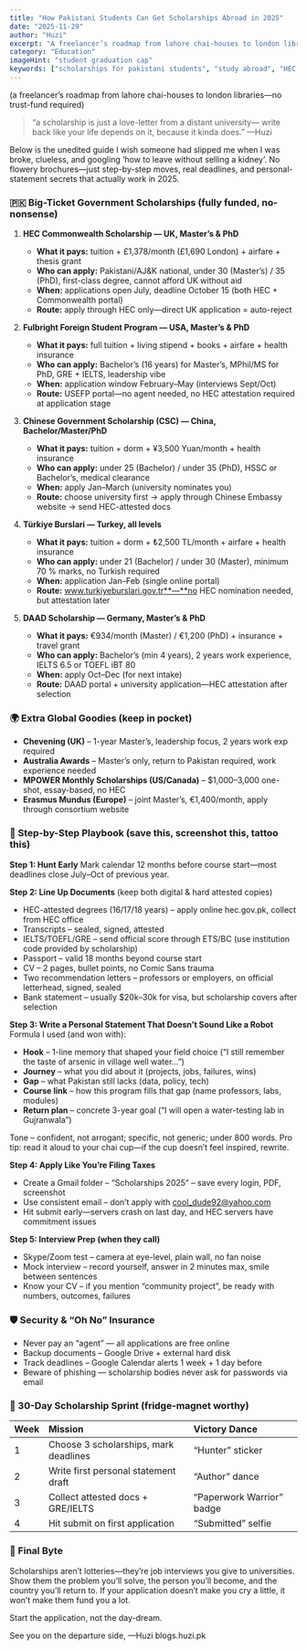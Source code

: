```yaml
---
title: "How Pakistani Students Can Get Scholarships Abroad in 2025"
date: "2025-11-29"
author: "Huzi"
excerpt: "A freelancer’s roadmap from lahore chai-houses to london libraries—no trust-fund required. Your unedited guide to winning scholarships in 2025."
category: "Education"
imageHint: "student graduation cap"
keywords: ["scholarships for pakistani students", "study abroad", "HEC scholarships", "Fulbright Pakistan", "Commonwealth Scholarship", "Chevening", "DAAD scholarship", "how to get scholarship"]
---
```


(a freelancer’s roadmap from lahore chai-houses to london libraries—no trust-fund required)
> “a scholarship is just a love-letter from a distant university—
> write back like your life depends on it, because it kinda does.”
> —Huzi

Below is the unedited guide I wish someone had slipped me when I was broke, clueless, and googling ‘how to leave without selling a kidney’.
No flowery brochures—just step-by-step moves, real deadlines, and personal-statement secrets that actually work in 2025.

### 🇵🇰 Big-Ticket Government Scholarships (fully funded, no-nonsense)

1.  **HEC Commonwealth Scholarship — UK, Master’s & PhD**
    *   **What it pays:** tuition + £1,378/month (£1,690 London) + airfare + thesis grant
    *   **Who can apply:** Pakistani/AJ&K national, under 30 (Master’s) / 35 (PhD), first-class degree, cannot afford UK without aid
    *   **When:** applications open July, deadline October 15 (both HEC + Commonwealth portal)
    *   **Route:** apply through HEC only—direct UK application = auto-reject

2.  **Fulbright Foreign Student Program — USA, Master’s & PhD**
    *   **What it pays:** full tuition + living stipend + books + airfare + health insurance
    *   **Who can apply:** Bachelor’s (16 years) for Master’s, MPhil/MS for PhD, GRE + IELTS, leadership vibe
    *   **When:** application window February–May (interviews Sept/Oct)
    *   **Route:** USEFP portal—no agent needed, no HEC attestation required at application stage

3.  **Chinese Government Scholarship (CSC) — China, Bachelor/Master/PhD**
    *   **What it pays:** tuition + dorm + ¥3,500 Yuan/month + health insurance
    *   **Who can apply:** under 25 (Bachelor) / under 35 (PhD), HSSC or Bachelor’s, medical clearance
    *   **When:** apply Jan–March (university nominates you)
    *   **Route:** choose university first → apply through Chinese Embassy website → send HEC-attested docs

4.  **Türkiye Burslari — Turkey, all levels**
    *   **What it pays:** tuition + dorm + ₺2,500 TL/month + airfare + health insurance
    *   **Who can apply:** under 21 (Bachelor) / under 30 (Master), minimum 70 % marks, no Turkish required
    *   **When:** application Jan–Feb (single online portal)
    *   **Route:** www.turkiyeburslari.gov.tr**—**no HEC nomination needed, but attestation later

5.  **DAAD Scholarship — Germany, Master’s & PhD**
    *   **What it pays:** €934/month (Master) / €1,200 (PhD) + insurance + travel grant
    *   **Who can apply:** Bachelor’s (min 4 years), 2 years work experience, IELTS 6.5 or TOEFL iBT 80
    *   **When:** apply Oct–Dec (for next intake)
    *   **Route:** DAAD portal + university application—HEC attestation after selection

### 🌍 Extra Global Goodies (keep in pocket)

*   **Chevening (UK)** – 1-year Master’s, leadership focus, 2 years work exp required
*   **Australia Awards** – Master’s only, return to Pakistan required, work experience needed
*   **MPOWER Monthly Scholarships (US/Canada)** – $1,000–3,000 one-shot, essay-based, no HEC
*   **Erasmus Mundus (Europe)** – joint Master’s, €1,400/month, apply through consortium website

### 📝 Step-by-Step Playbook (save this, screenshot this, tattoo this)

**Step 1: Hunt Early**
Mark calendar 12 months before course start—most deadlines close July–Oct of previous year.

**Step 2: Line Up Documents**
(keep both digital & hard attested copies)
*   HEC-attested degrees (16/17/18 years) – apply online hec.gov.pk, collect from HEC office
*   Transcripts – sealed, signed, attested
*   IELTS/TOEFL/GRE – send official score through ETS/BC (use institution code provided by scholarship)
*   Passport – valid 18 months beyond course start
*   CV – 2 pages, bullet points, no Comic Sans trauma
*   Two recommendation letters – professors or employers, on official letterhead, signed, sealed
*   Bank statement – usually $20k–30k for visa, but scholarship covers after selection

**Step 3: Write a Personal Statement That Doesn’t Sound Like a Robot**
Formula I used (and won with):
*   **Hook** – 1-line memory that shaped your field choice (“I still remember the taste of arsenic in village well water…”)
*   **Journey** – what you did about it (projects, jobs, failures, wins)
*   **Gap** – what Pakistan still lacks (data, policy, tech)
*   **Course link** – how this program fills that gap (name professors, labs, modules)
*   **Return plan** – concrete 3-year goal (“I will open a water-testing lab in Gujranwala”)

Tone – confident, not arrogant; specific, not generic; under 800 words.
Pro tip: read it aloud to your chai cup—if the cup doesn’t feel inspired, rewrite.

**Step 4: Apply Like You’re Filing Taxes**
*   Create a Gmail folder – “Scholarships 2025” – save every login, PDF, screenshot
*   Use consistent email – don’t apply with cool_dude92@yahoo.com
*   Hit submit early—servers crash on last day, and HEC servers have commitment issues

**Step 5: Interview Prep (when they call)**
*   Skype/Zoom test – camera at eye-level, plain wall, no fan noise
*   Mock interview – record yourself, answer in 2 minutes max, smile between sentences
*   Know your CV – if you mention “community project”, be ready with numbers, outcomes, failures

### 🛡️ Security & “Oh No” Insurance
*   Never pay an “agent” — all applications are free online
*   Backup documents – Google Drive + external hard disk
*   Track deadlines – Google Calendar alerts 1 week + 1 day before
*   Beware of phishing — scholarship bodies never ask for passwords via email

### 🎯 30-Day Scholarship Sprint (fridge-magnet worthy)

| Week | Mission | Victory Dance |
| :--- | :--- | :--- |
| 1 | Choose 3 scholarships, mark deadlines | “Hunter” sticker |
| 2 | Write first personal statement draft | “Author” dance |
| 3 | Collect attested docs + GRE/IELTS | “Paperwork Warrior” badge |
| 4 | Hit submit on first application | “Submitted” selfie |

### 🌟 Final Byte
Scholarships aren’t lotteries—they’re job interviews you give to universities.
Show them the problem you’ll solve, the person you’ll become, and the country you’ll return to.
If your application doesn’t make you cry a little, it won’t make them fund you a lot.

Start the application, not the day-dream.

See you on the departure side,
—Huzi
blogs.huzi.pk